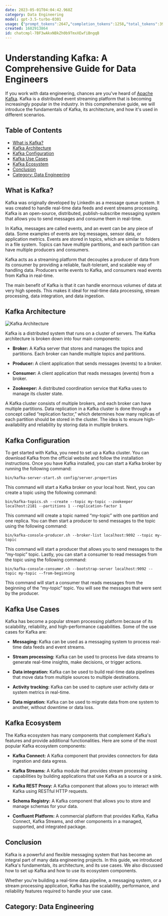 ```yaml
---
date: 2023-05-01T04:04:42.968Z
category: Data Engineering
model: gpt-3.5-turbo-0301
usage: {"prompt_tokens":2647,"completion_tokens":1258,"total_tokens":3905}
created: 1682913864
id: chatcmpl-7BF3wAkxNBkZh0b9TmxXEwfiBngqB
---
```


# Understanding Kafka: A Comprehensive Guide for Data Engineers

If you work with data engineering, chances are you've heard of [Apache Kafka](https://kafka.apache.org/). Kafka is a distributed event streaming platform that is becoming increasingly popular in the industry. In this comprehensive guide, we will introduce the fundamentals of Kafka, its architecture, and how it's used in different scenarios.

## Table of Contents
- [What is Kafka?](#what-is-kafka)
- [Kafka Architecture](#kafka-architecture)
- [Kafka Configuration](#kafka-configuration)
- [Kafka Use Cases](#kafka-use-cases)
- [Kafka Ecosystem](#kafka-ecosystem)
- [Conclusion](#conclusion)
- [Category: Data Engineering](#category-data-engineering)

## What is Kafka?

Kafka was originally developed by LinkedIn as a message queue system. It was created to handle real-time data feeds and event streams processing. Kafka is an open-source, distributed, publish-subscribe messaging system that allows you to send messages and consume them in real-time.

In Kafka, messages are called events, and an event can be any piece of data. Some examples of events are log messages, sensor data, or application metrics. Events are stored in topics, which are similar to folders in a file system. Topics can have multiple partitions, and each partition can have multiple producers and consumers.

Kafka acts as a streaming platform that decouples a producer of data from its consumer by providing a reliable, fault-tolerant, and scalable way of handling data. Producers write events to Kafka, and consumers read events from Kafka in real-time.

The main benefit of Kafka is that it can handle enormous volumes of data at very high speeds. This makes it ideal for real-time data processing, stream processing, data integration, and data ingestion.

## Kafka Architecture

![Kafka Architecture](https://i.imgur.com/rnkJbgb.png)

Kafka is a distributed system that runs on a cluster of servers. The Kafka architecture is broken down into four main components:

- **Broker:** A Kafka server that stores and manages the topics and partitions. Each broker can handle multiple topics and partitions.

- **Producer:** A client application that sends messages (events) to a broker.

- **Consumer:** A client application that reads messages (events) from a broker.

- **Zookeeper:** A distributed coordination service that Kafka uses to manage its cluster state.

A Kafka cluster consists of multiple brokers, and each broker can have multiple partitions. Data replication in a Kafka cluster is done through a concept called “replication factor,” which determines how many replicas of each partition should be stored in the cluster. The idea is to ensure high-availability and reliability by storing data in multiple brokers.

## Kafka Configuration

To get started with Kafka, you need to set up a Kafka cluster. You can download Kafka from the official website and follow the installation instructions. Once you have Kafka installed, you can start a Kafka broker by running the following command:

```
bin/kafka-server-start.sh config/server.properties
```

This command will start a Kafka broker on your local host. Next, you can create a topic using the following command:

```
bin/kafka-topics.sh --create --topic my-topic --zookeeper localhost:2181 --partitions 1 --replication-factor 1
```

This command will create a topic named “my-topic” with one partition and one replica. You can then start a producer to send messages to the topic using the following command:

```
bin/kafka-console-producer.sh --broker-list localhost:9092 --topic my-topic
```

This command will start a producer that allows you to send messages to the “my-topic” topic. Lastly, you can start a consumer to read messages from the topic using the following command:

```
bin/kafka-console-consumer.sh --bootstrap-server localhost:9092 --topic my-topic --from-beginning
```

This command will start a consumer that reads messages from the beginning of the “my-topic” topic. You will see the messages that were sent by the producer.

## Kafka Use Cases

Kafka has become a popular stream processing platform because of its scalability, reliability, and high-performance capabilities. Some of the use cases for Kafka are:

- **Messaging:** Kafka can be used as a messaging system to process real-time data feeds and event streams.

- **Stream processing:** Kafka can be used to process live data streams to generate real-time insights, make decisions, or trigger actions.

- **Data integration:** Kafka can be used to build real-time data pipelines that move data from multiple sources to multiple destinations.

- **Activity tracking:** Kafka can be used to capture user activity data or system metrics in real-time.

- **Data migration:** Kafka can be used to migrate data from one system to another, without downtime or data loss.

## Kafka Ecosystem

The Kafka ecosystem has many components that complement Kafka's features and provide additional functionalities. Here are some of the most popular Kafka ecosystem components:

- **Kafka Connect:** A Kafka component that provides connectors for data ingestion and data egress.

- **Kafka Streams:** A Kafka module that provides stream processing capabilities by building applications that use Kafka as a source or a sink.

- **Kafka REST Proxy:** A Kafka component that allows you to interact with Kafka using RESTful HTTP requests.

- **Schema Registry:** A Kafka component that allows you to store and manage schemas for your data.

- **Confluent Platform:** A commercial platform that provides Kafka, Kafka Connect, Kafka Streams, and other components in a managed, supported, and integrated package.

## Conclusion

Kafka is a powerful and flexible messaging system that has become an integral part of many data engineering projects. In this guide, we introduced Kafka's fundamentals, its architecture, and its use cases. We also discussed how to set up Kafka and how to use its ecosystem components.

Whether you're building a real-time data pipeline, a messaging system, or a stream processing application, Kafka has the scalability, performance, and reliability features required to handle your use case.

## Category: Data Engineering